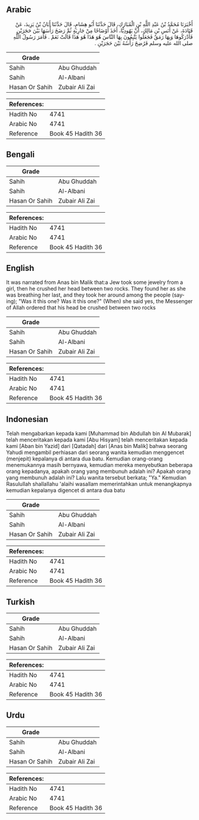 ## Arabic


<div dir="rtl" lang="ar" style={{fontSize:'larger',backgroundColor:'#f8f9fa',padding:20}}>
أَخْبَرَنَا مُحَمَّدُ بْنُ عَبْدِ اللَّهِ بْنِ الْمُبَارَكِ، قَالَ حَدَّثَنَا أَبُو هِشَامٍ، قَالَ حَدَّثَنَا أَبَانُ بْنُ يَزِيدَ، عَنْ قَتَادَةَ، عَنْ أَنَسِ بْنِ مَالِكٍ، أَنَّ يَهُودِيًّا، أَخَذَ أَوْضَاحًا مِنْ جَارِيَةٍ ثُمَّ رَضَخَ رَأْسَهَا بَيْنَ حَجَرَيْنِ فَأَدْرَكُوهَا وَبِهَا رَمَقٌ فَجَعَلُوا يَتَّبِعُونَ بِهَا النَّاسَ هُوَ هَذَا هُوَ هَذَا قَالَتْ نَعَمْ ‏.‏ فَأَمَرَ رَسُولُ اللَّهِ صلى الله عليه وسلم فَرُضِخَ رَأْسُهُ بَيْنَ حَجَرَيْنِ ‏.‏
</div>
<div style={{backgroundColor:'#f8f9fa',padding:20, marginBottom: 10}}><table> <thead> <tr> <th>Grade</th> <th></th> </tr> </thead> <tbody> <tr><td>Sahih</td><td>Abu Ghuddah</td></tr><tr><td>Sahih</td><td>Al-Albani</td></tr><tr><td>Hasan Or Sahih</td><td>Zubair Ali Zai</td></tr></tbody></table><table> <thead> <tr> <th>References:</th> <th></th> </tr> </thead> <tbody><tr><td>Hadith No</td><td>4741</td></tr><tr><td>Arabic No</td><td>4741</td></tr><tr><td>Reference</td><td>Book 45 Hadith 36</td></tr></tbody></table></div>

## Bengali


<div dir="ltr" lang="bn" style={{fontSize:'larger',backgroundColor:'#f8f9fa',padding:20}}>

</div>
<div style={{backgroundColor:'#f8f9fa',padding:20, marginBottom: 10}}><table> <thead> <tr> <th>Grade</th> <th></th> </tr> </thead> <tbody> <tr><td>Sahih</td><td>Abu Ghuddah</td></tr><tr><td>Sahih</td><td>Al-Albani</td></tr><tr><td>Hasan Or Sahih</td><td>Zubair Ali Zai</td></tr></tbody></table><table> <thead> <tr> <th>References:</th> <th></th> </tr> </thead> <tbody><tr><td>Hadith No</td><td>4741</td></tr><tr><td>Arabic No</td><td>4741</td></tr><tr><td>Reference</td><td>Book 45 Hadith 36</td></tr></tbody></table></div>

## English


<div dir="ltr" lang="en" style={{fontSize:'larger',backgroundColor:'#f8f9fa',padding:20}}>
It was narrated from Anas bin Malik that:a Jew took some jewelry from a girl, then he crushed her head between two rocks. They found her as she was breathing her last, and they took her around among the people (saying); "Was it this one? Was it this one?" (When) she said yes, the Messenger of Allah ordered that his head be crushed between two rocks
</div>
<div style={{backgroundColor:'#f8f9fa',padding:20, marginBottom: 10}}><table> <thead> <tr> <th>Grade</th> <th></th> </tr> </thead> <tbody> <tr><td>Sahih</td><td>Abu Ghuddah</td></tr><tr><td>Sahih</td><td>Al-Albani</td></tr><tr><td>Hasan Or Sahih</td><td>Zubair Ali Zai</td></tr></tbody></table><table> <thead> <tr> <th>References:</th> <th></th> </tr> </thead> <tbody><tr><td>Hadith No</td><td>4741</td></tr><tr><td>Arabic No</td><td>4741</td></tr><tr><td>Reference</td><td>Book 45 Hadith 36</td></tr></tbody></table></div>

## Indonesian


<div dir="ltr" lang="id" style={{fontSize:'larger',backgroundColor:'#f8f9fa',padding:20}}>
Telah mengabarkan kepada kami [Muhammad bin Abdullah bin Al Mubarak] telah menceritakan kepada kami [Abu Hisyam] telah menceritakan kepada kami [Aban bin Yazid] dari [Qatadah] dari [Anas bin Malik] bahwa seorang Yahudi mengambil perhiasan dari seorang wanita kemudian menggencet (menjepit) kepalanya di antara dua batu. Kemudian orang-orang menemukannya masih bernyawa, kemudian mereka menyebutkan beberapa orang kepadanya, apakah orang yang membunuh adalah ini? Apakah orang yang membunuh adalah ini? Lalu wanita tersebut berkata; "Ya." Kemudian Rasulullah shallallahu 'alaihi wasallam memerintahkan untuk menangkapnya kemudian kepalanya digencet di antara dua batu
</div>
<div style={{backgroundColor:'#f8f9fa',padding:20, marginBottom: 10}}><table> <thead> <tr> <th>Grade</th> <th></th> </tr> </thead> <tbody> <tr><td>Sahih</td><td>Abu Ghuddah</td></tr><tr><td>Sahih</td><td>Al-Albani</td></tr><tr><td>Hasan Or Sahih</td><td>Zubair Ali Zai</td></tr></tbody></table><table> <thead> <tr> <th>References:</th> <th></th> </tr> </thead> <tbody><tr><td>Hadith No</td><td>4741</td></tr><tr><td>Arabic No</td><td>4741</td></tr><tr><td>Reference</td><td>Book 45 Hadith 36</td></tr></tbody></table></div>

## Turkish


<div dir="ltr" lang="tr" style={{fontSize:'larger',backgroundColor:'#f8f9fa',padding:20}}>

</div>
<div style={{backgroundColor:'#f8f9fa',padding:20, marginBottom: 10}}><table> <thead> <tr> <th>Grade</th> <th></th> </tr> </thead> <tbody> <tr><td>Sahih</td><td>Abu Ghuddah</td></tr><tr><td>Sahih</td><td>Al-Albani</td></tr><tr><td>Hasan Or Sahih</td><td>Zubair Ali Zai</td></tr></tbody></table><table> <thead> <tr> <th>References:</th> <th></th> </tr> </thead> <tbody><tr><td>Hadith No</td><td>4741</td></tr><tr><td>Arabic No</td><td>4741</td></tr><tr><td>Reference</td><td>Book 45 Hadith 36</td></tr></tbody></table></div>

## Urdu


<div dir="rtl" lang="ur" style={{fontSize:'larger',backgroundColor:'#f8f9fa',padding:20}}>

</div>
<div style={{backgroundColor:'#f8f9fa',padding:20, marginBottom: 10}}><table> <thead> <tr> <th>Grade</th> <th></th> </tr> </thead> <tbody> <tr><td>Sahih</td><td>Abu Ghuddah</td></tr><tr><td>Sahih</td><td>Al-Albani</td></tr><tr><td>Hasan Or Sahih</td><td>Zubair Ali Zai</td></tr></tbody></table><table> <thead> <tr> <th>References:</th> <th></th> </tr> </thead> <tbody><tr><td>Hadith No</td><td>4741</td></tr><tr><td>Arabic No</td><td>4741</td></tr><tr><td>Reference</td><td>Book 45 Hadith 36</td></tr></tbody></table></div>